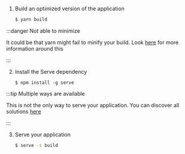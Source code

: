 1. Build an optimized version of the application
    ```bash
    $ yarn build
    ```

:::danger Not able to minimize

It could be that yarn might fail to minify your build. Look [here](https://facebook.github.io/create-react-app/docs/troubleshooting#npm-run-build-fails-to-minify) for more information around this 

:::

2. Install the Serve dependency
    ```
    $ npm install -g serve
    ```

:::tip Multiple ways are available

This is not the only way to serve your application. You can discover all solutions [here](https://create-react-app.dev/docs/deployment/)

:::

3. Serve your application
   ```bash
   $ serve -s build
   ```
